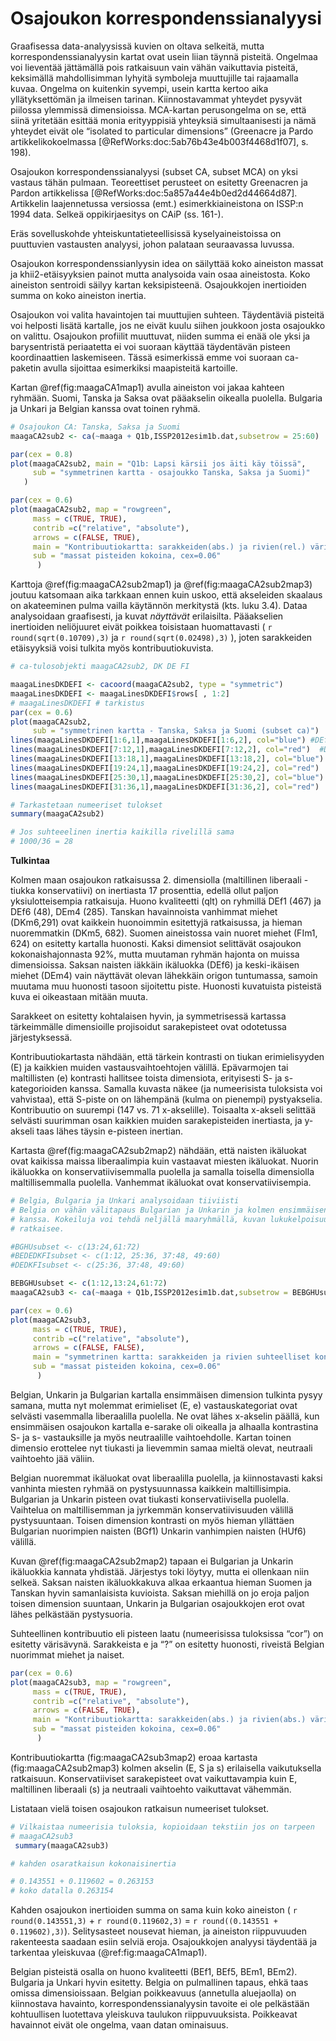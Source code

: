 # Osajoukon korrespondenssianalyysi

Graafisessa data-analyysissä kuvien on oltava selkeitä, mutta
korrespondenssianalyysin kartat ovat usein
liian täynnä pisteitä. Ongelmaa voi lieventää jättämällä pois ratkaisuun vain
vähän vaikuttavia pisteitä, keksimällä mahdollisimman lyhyitä symboleja
muuttujille tai rajaamalla kuvaa. Ongelma on kuitenkin syvempi, usein kartta
kertoo aika yllätyksettömän ja ilmeisen tarinan. Kiinnostavammat yhteydet
pysyvät piilossa ylemmissä dimensioissa.  MCA-kartan perusongelma on se, että
siinä yritetään esittää monia erityyppisiä yhteyksiä simultaanisesti ja nämä
yhteydet eivät ole “isolated to particular dimensions”
(Greenacre ja Pardo artikkelikokoelmassa [@RefWorks:doc:5ab76b43e4b003f4468d1f07], s. 198).


Osajoukon korrespondenssianalyysi (subset CA, subset MCA) on yksi vastaus tähän
pulmaan. Teoreettiset perusteet on esitetty Greenacren ja Pardon artikkelissa
[@RefWorks:doc:5a857a44e4b0ed2d44664d87]. Artikkelin laajennetussa versiossa (emt.)
esimerkkiaineistona on ISSP:n 1994 data. Selkeä oppikirjaesitys on CAiP (ss. 161-). 


Eräs sovelluskohde yhteiskuntatieteellisissä kyselyaineistoissa on
puuttuvien vastausten analyysi, johon palataan seuraavassa luvussa.

Osajoukon korrespondenssianlyysin idea on säilyttää koko aineiston massat ja
khii2-etäisyyksien painot mutta analysoida vain osaa aineistosta. Koko aineiston
sentroidi säilyy kartan keksipisteenä. Osajoukkojen inertioiden summa on koko
aineiston inertia.

Osajoukon voi valita havaintojen tai muuttujien suhteen. Täydentäviä pisteitä
voi helposti lisätä kartalle, jos ne eivät kuulu siihen joukkoon josta
osajoukko on valittu.  Osajoukon profiilit muuttuvat, niiden summa ei enää ole
yksi ja barysentristä periaatetta ei voi suoraan käyttää täydentävän pisteen
koordinaattien laskemiseen. Tässä esimerkissä emme voi suoraan ca-paketin avulla
sijoittaa esimerkiksi maapisteitä kartoille.

Kartan \@ref(fig:maagaCA1map1) avulla aineiston voi jakaa kahteen ryhmään.
Suomi, Tanska ja Saksa ovat pääakselin oikealla puolella. Bulgaria ja Unkari
ja Belgian kanssa ovat toinen ryhmä.


```r

# Osajoukon CA: Tanska, Saksa ja Suomi
maagaCA2sub2 <- ca(~maaga + Q1b,ISSP2012esim1b.dat,subsetrow = 25:60)

```



```r

par(cex = 0.8)
plot(maagaCA2sub2, main = "Q1b: Lapsi kärsii jos äiti käy töissä",
     sub = "symmetrinen kartta - osajoukko Tanska, Saksa ja Suomi)"
   )

```



```r

par(cex = 0.6)
plot(maagaCA2sub2, map = "rowgreen",
     mass = c(TRUE, TRUE),
     contrib =c("relative", "absolute"),
     arrows = c(FALSE, TRUE),
     main = "Kontribuutiokartta: sarakkeiden(abs.) ja rivien(rel.) värisävy",
     sub = "massat pisteiden kokoina, cex=0.06"
      )

```

Karttoja \@ref(fig:maagaCA2sub2map1) ja \@ref(fig:maagaCA2sub2map3) joutuu katsomaan
aika tarkkaan ennen kuin uskoo, että akseleiden skaalaus on akateeminen pulma
vailla käytännön merkitystä (kts. luku 3.4). Dataa analysoidaan graafisesti, ja kuvat
_näyttävät_ erilaisilta. Pääakselien inertioiden neliöjuuret eivät poikkea toisistaan 
huomattavasti ( `r round(sqrt(0.10709),3)` ja `r round(sqrt(0.02498),3)` ), joten 
sarakkeiden etäisyyksiä voisi tulkita myös kontribuutiokuvista.


```r
# ca-tulosobjekti maagaCA2sub2, DK DE FI

maagaLinesDKDEFI <- cacoord(maagaCA2sub2, type = "symmetric")
maagaLinesDKDEFI <- maagaLinesDKDEFI$rows[ , 1:2]
# maagaLinesDKDEFI # tarkistus
par(cex = 0.6)
plot(maagaCA2sub2,
     sub = "symmetrinen kartta - Tanska, Saksa ja Suomi (subset ca)")
lines(maagaLinesDKDEFI[1:6,1],maagaLinesDKDEFI[1:6,2], col="blue") #DEf
lines(maagaLinesDKDEFI[7:12,1],maagaLinesDKDEFI[7:12,2], col="red")  #DEm
lines(maagaLinesDKDEFI[13:18,1],maagaLinesDKDEFI[13:18,2], col="blue") #DKf
lines(maagaLinesDKDEFI[19:24,1],maagaLinesDKDEFI[19:24,2], col="red")  #DKm
lines(maagaLinesDKDEFI[25:30,1],maagaLinesDKDEFI[25:30,2], col="blue") #FIf
lines(maagaLinesDKDEFI[31:36,1],maagaLinesDKDEFI[31:36,2], col="red")  #FIm

```




```r

# Tarkastetaan numeeriset tulokset
summary(maagaCA2sub2)

# Jos suhteeelinen inertia kaikilla rivelillä sama
# 1000/36 = 28

```

**Tulkintaa**

Kolmen maan osajoukon ratkaisussa 2. dimensiolla (maltillinen liberaali - tiukka konservatiivi) on
inertiasta 17 prosenttia, edellä ollut paljon yksiulotteisempia ratkaisuja. Huono kvaliteetti (qlt) 
on ryhmillä DEf1 (467) ja DEf6 (48), DEm4 (285). Tanskan havainnoista vanhimmat miehet
(DKm6,291) ovat kaikkein huonoimmin esitettyjä ratkaisussa, ja hieman nuoremmatkin
(DKm5, 682). Suomen aineistossa vain nuoret miehet (FIm1, 624) on esitetty kartalla
huonosti. Kaksi dimensiot selittävät osajoukon kokonaishajonnasta 92%, mutta muutaman
ryhmän hajonta on muissa dimensioissa. Saksan naisten iäkkäin ikäluokka (DEf6)
ja keski-ikäisen miehet (DEm4) vain näyttävät olevan lähekkäin origon tuntumassa,
samoin muutama muu huonosti tasoon sijoitettu piste. Huonosti kuvatuista pisteistä kuva
ei oikeastaan mitään muuta.

Sarakkeet on esitetty kohtalaisen hyvin, ja symmetrisessä kartassa tärkeimmälle
dimensioille projisoidut sarakepisteet ovat odotetussa järjestyksessä.

Kontribuutiokartasta nähdään, että tärkein kontrasti on tiukan erimielisyyden (E)
ja kaikkien muiden vastausvaihtoehtojen välillä. Epävarmojen tai maltillisten (e)
kontrasti hallitsee toista dimensiota, erityisesti S- ja s- kategorioiden kanssa.
Samalla kuvasta näkee (ja numeerisista tuloksista voi vahvistaa), että S-piste on
on lähempänä (kulma on pienempi) pystyakselia. Kontribuutio on suurempi (147 vs.
71 x-akselille). Toisaalta x-akseli selittää selvästi suurimman osan kaikkien muiden
sarakepisteiden inertiasta, ja y-akseli taas lähes täysin e-pisteen inertian.

Kartasta \@ref(fig:maagaCA2sub2map2) nähdään, että naisten ikäluokat ovat
kaikissa maissa liberaalimpia kuin vastaavat miesten ikäluokat. Nuorin ikäluokka
on konservatiivisemmalla puolella ja samalla toisella dimensiolla maltillisemmalla
puolella. Vanhemmat ikäluokat ovat konservatiivisempia.


```r

# Belgia, Bulgaria ja Unkari analysoidaan tiiviisti
# Belgia on vähän välitapaus Bulgarian ja Unkarin ja kolmen ensimmäisen maan
# kanssa. Kokeiluja voi tehdä neljällä maaryhmällä, kuvan lukukelpoisuus
# ratkaisee.

#BGHUsubset <- c(13:24,61:72)
#BEDEDKFIsubset <- c(1:12, 25:36, 37:48, 49:60)
#DEDKFIsubset <- c(25:36, 37:48, 49:60)

BEBGHUsubset <- c(1:12,13:24,61:72)
maagaCA2sub3 <- ca(~maaga + Q1b,ISSP2012esim1b.dat,subsetrow = BEBGHUsubset)

```



```r

par(cex = 0.6)
plot(maagaCA2sub3, 
     mass = c(TRUE, TRUE),
     contrib =c("relative", "absolute"),
     arrows = c(FALSE, FALSE),
     main = "symmetrinen kartta: sarakkeiden ja rivien suhteelliset kontribuutiot värisävynä ",
     sub = "massat pisteiden kokoina, cex=0.06"
      )

```

Belgian, Unkarin ja Bulgarian kartalla ensimmäisen dimension tulkinta
pysyy samana, mutta nyt molemmat erimieliset (E, e) vastauskategoriat ovat
selvästi vasemmalla liberaalilla puolella. Ne ovat lähes x-akselin päällä,
kun ensimmäisen osajoukon kartalla e-sarake oli oikealla ja alhaalla kontrastina
S- ja s- vastauksille ja myös neutraalille vaihtoehdolle. Kartan toinen dimensio
erottelee nyt tiukasti ja lievemmin samaa mieltä olevat, neutraali vaihtoehto
jää väliin. 

Belgian nuoremmat ikäluokat ovat liberaalilla puolella, ja kiinnostavasti
kaksi vanhinta miesten ryhmää on pystysuunnassa kaikkein maltillisimpia.
Bulgarian ja Unkarin pisteen ovat tiukasti konservatiivisella puolella.
Vaihtelua on maltillisemman ja jyrkemmän konservatiivisuuden välillä
pystysuuntaan. Toisen dimension kontrasti on myös hieman yllättäen 
Bulgarian nuorimpien naisten (BGf1) Unkarin vanhimpien naisten (HUf6)
välillä.

Kuvan \@ref(fig:maagaCA2sub2map2) tapaan ei Bulgarian ja Unkarin
ikäluokkia kannata yhdistää. Järjestys toki löytyy, mutta ei ollenkaan
niin selkeä. Saksan naisten ikäluokkakuva alkaa erkaantua hieman Suomen ja Tanskan
hyvin samanlaisista kuvioista. Saksan miehillä on jo eroja paljon toisen
dimension suuntaan, Unkarin ja Bulgarian osajoukkojen erot ovat lähes
pelkästään pystysuoria.

Suhteellinen kontribuutio eli pisteen laatu (numeerisissa
tuloksissa "cor") on esitetty värisävynä. Sarakkeista e ja "?" on
esitetty huonosti, riveistä Belgian nuorimmat miehet ja naiset.


```r

par(cex = 0.6)
plot(maagaCA2sub3, map = "rowgreen",
     mass = c(TRUE, TRUE),
     contrib =c("relative", "absolute"),
     arrows = c(FALSE, TRUE),
     main = "Kontribuutiokartta: sarakkeiden(abs.) ja rivien(abs.) värisävy",
     sub = "massat pisteiden kokoina, cex=0.06"
      )

```

Kontribuutiokartta \ref(fig:maagaCA2sub3map2) eroaa kartasta \ref(fig:maagaCA2sub2map3)
kolmen akselin (E, S ja s) erilaisella vaikutuksella ratkaisuun. Konservatiiviset
sarakepisteet ovat vaikuttavampia kuin E, maltillinen liberaali (s) ja neutraali vaihtoehto
vaikuttavat vähemmän.

Listataan vielä toisen osajoukon ratkaisun numeeriset tulokset.

```r

# Vilkaistaa numeerisia tuloksia, kopioidaan tekstiin jos on tarpeen
# maagaCA2sub3
 summary(maagaCA2sub3)

# kahden osaratkaisun kokonaisinertia

# 0.143551 + 0.119602 = 0.263153
# koko datalla 0.263154

```

Kahden osajoukon inertioiden summa on sama kuin koko aineiston
( `r round(0.143551,3)` + `r round(0.119602,3)` =  `r round((0.143551 + 0.119602),3)`).
Selitysasteet nousevat hieman, ja aineiston riippuvuuden rakenteesta saadaan esiin
selviä eroja. Osajoukkojen analyysi täydentää ja tarkentaa
yleiskuvaa (\@ref:fig:maagaCA1map1).

Belgian pisteistä osalla on huono kvaliteetti (BEf1, BEf5, BEm1, BEm2). Bulgaria ja
Unkari hyvin esitetty. Belgia on pulmallinen tapaus, ehkä taas omissa dimensioissaan.
Belgian poikkeavuus (annetulla aluejaolla) on kiinnostava havainto, korrespondenssianalyysin
tavoite ei ole pelkästään kohtuullisen luotettava yleiskuva taulukon riippuvuuksista.
Poikkeavat havainnot eivät ole ongelma, vaan datan ominaisuus.
